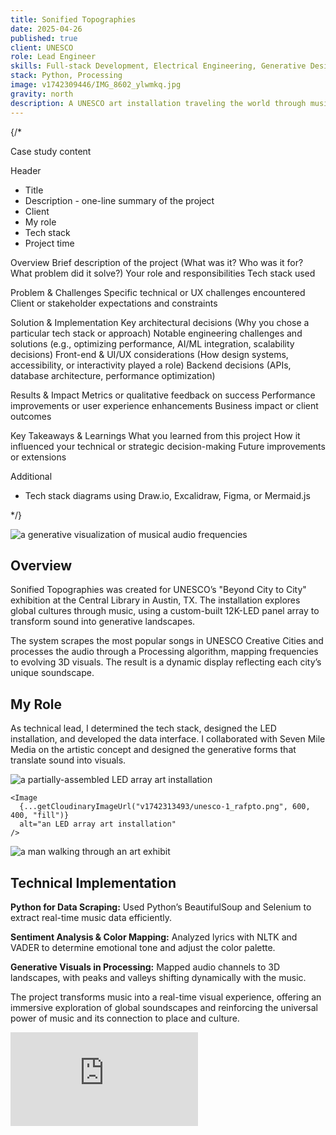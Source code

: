 ```yaml
---
title: Sonified Topographies
date: 2025-04-26
published: true
client: UNESCO
role: Lead Engineer
skills: Full-stack Development, Electrical Engineering, Generative Design
stack: Python, Processing
image: v1742309446/IMG_8602_ylwmkq.jpg
gravity: north
description: A UNESCO art installation traveling the world through music
---
```


{/* 

Case study content

Header
- Title
- Description - one-line summary of the project
- Client
- My role
- Tech stack
- Project time

Overview
  Brief description of the project (What was it? Who was it for? What problem did it solve?)
  Your role and responsibilities
  Tech stack used

Problem & Challenges
  Specific technical or UX challenges encountered
  Client or stakeholder expectations and constraints

Solution & Implementation
  Key architectural decisions (Why you chose a particular tech stack or approach)
  Notable engineering challenges and solutions (e.g., optimizing performance, AI/ML integration, scalability decisions)
  Front-end & UI/UX considerations (How design systems, accessibility, or interactivity played a role)
  Backend decisions (APIs, database architecture, performance optimization)

Results & Impact
  Metrics or qualitative feedback on success
  Performance improvements or user experience enhancements
  Business impact or client outcomes

Key Takeaways & Learnings
  What you learned from this project
  How it influenced your technical or strategic decision-making
  Future improvements or extensions

Additional
- Tech stack diagrams using Draw.io, Excalidraw, Figma, or Mermaid.js

 */}


<div class="image-layout">
  <div class="image-full-width">
    <Image
      {...getCloudinaryImageUrl("v1742309446/IMG_8602_ylwmkq.jpg", 1200, 600, "fill", "north")}
      alt="a generative visualization of musical audio frequencies"
    />
  </div>
</div>

## Overview

Sonified Topographies was created for UNESCO’s "Beyond City to City" exhibition at the Central Library in Austin, TX. The installation explores global cultures through music, using a custom-built 12K-LED panel array to transform sound into generative landscapes.

The system scrapes the most popular songs in UNESCO Creative Cities and processes the audio through a Processing algorithm, mapping frequencies to evolving 3D visuals. The result is a dynamic display reflecting each city’s unique soundscape.

## My Role

As technical lead, I determined the tech stack, designed the LED installation, and developed the data interface. I collaborated with Seven Mile Media on the artistic concept and designed the generative forms that translate sound into visuals.

<div class="image-layout">
  <div class="image-grid grid-2">
    <Image
      {...getCloudinaryImageUrl("v1742313300/IMG_7311_sldldr.jpg", 600, 400, "fill")}
      alt="a partially-assembled LED array art installation"
    />
    
    <Image
      {...getCloudinaryImageUrl("v1742313493/unesco-1_rafpto.png", 600, 400, "fill")}
      alt="an LED array art installation"
    />
  </div>

  <div class="image-full-width">
    <Image
      {...getCloudinaryImageUrl("v1742229640/Screenshot-2023-07-18-at-11.29.14-PM_idgmhx.png", 1200, 600, "fill")}
      alt="a man walking through an art exhibit"
    />
  </div>
</div>

## Technical Implementation

**Python for Data Scraping:** Used Python’s BeautifulSoup and Selenium to extract real-time music data efficiently.

**Sentiment Analysis & Color Mapping:** Analyzed lyrics with NLTK and VADER to determine emotional tone and adjust the color palette.

**Generative Visuals in Processing:** Mapped audio channels to 3D landscapes, with peaks and valleys shifting dynamically with the music.

The project transforms music into a real-time visual experience, offering an immersive exploration of global soundscapes and reinforcing the universal power of music and its connection to place and culture.

<div class="video-container">
  <iframe
    src="https://www.youtube.com/embed/2SqLdy0x8DA"
    frameborder="0"
    allowfullscreen
  ></iframe>
</div>
